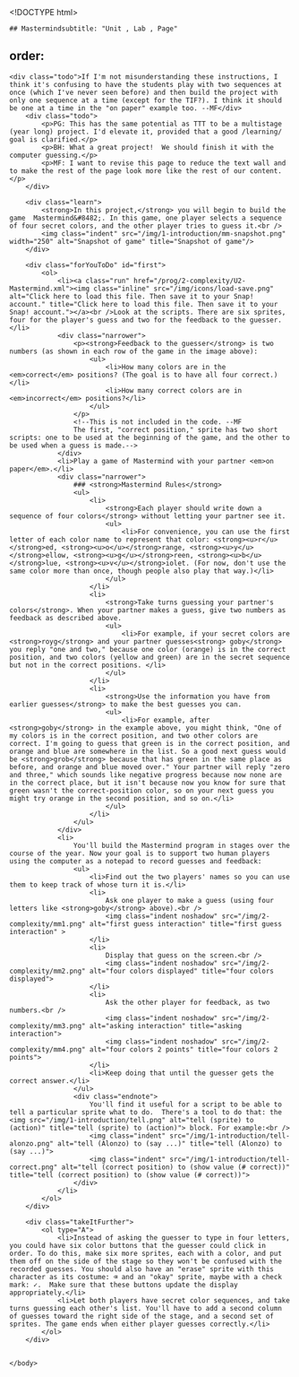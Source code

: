 <!DOCTYPE html>
<html lang="en">
    <head>
		<meta http-equiv="content-type" content="text/html; charset=utf-8" />
        <script type="text/javascript" src="/llab/loader.js"></script>
		<title>Unit 2 Optional Projects, Page 3</title>
    </head>

    <body>
    <!--<div class="todo">ST-Fix the student access issue due to hideControls</div>-->
		## Mastermindsubtitle: "Unit , Lab , Page"
order:
---
		<div class="todo">If I'm not misunderstanding these instructions, I think it's confusing to have the students play with two sequences at once (which I've never seen before) and then build the project with only one sequence at a time (except for the TIF?). I think it should be one at a time in the "on paper" example too. --MF</div>
        <div class="todo">
            <p>PG: This has the same potential as TTT to be a multistage (year long) project. I'd elevate it, provided that a good /learning/ goal is clarified.</p>
            <p>BH: What a great project!  We should finish it with the computer guessing.</p>
            <p>MF: I want to revise this page to reduce the text wall and to make the rest of the page look more like the rest of our content.</p>
        </div>
        
		<div class="learn">
        	<strong>In this project,</strong> you will begin to build the game  Mastermind&#8482;. In this game, one player selects a sequence of four secret colors, and the other player tries to guess it.<br />
	        <img class="indent" src="/img/1-introduction/mm-snapshot.png" width="250" alt="Snapshot of game" title="Snapshot of game"/>
        </div>
        
        <div class="forYouToDo" id="first">
            <ol>
                <li><a class="run" href="/prog/2-complexity/U2-Mastermind.xml"><img class="inline" src="/img/icons/load-save.png" alt="Click here to load this file. Then save it to your Snap! account." title="Click here to load this file. Then save it to your Snap! account."></a><br />Look at the scripts. There are six sprites, four for the player's guess and two for the feedback to the guesser.</li>
                <div class="narrower">
                	<p><strong>Feedback to the guesser</strong> is two numbers (as shown in each row of the game in the image above):
                    	<ul>
                            <li>How many colors are in the <em>correct</em> positions? (The goal is to have all four correct.)</li>
                            <li>How many correct colors are in <em>incorrect</em> positions?</li>
                        </ul>
                    </p>
                    <!--This is not included in the code. --MF
                    The first, "correct position," sprite has two short scripts: one to be used at the beginning of the game, and the other to be used when a guess is made.-->
                </div>
                <li>Play a game of Mastermind with your partner <em>on paper</em>.</li>
                <div class="narrower">
                	### <strong>Mastermind Rules</strong>
                    <ul>
                        <li>
                            <strong>Each player should write down a sequence of four colors</strong> without letting your partner see it.
                            <ul>
                            	<li>For convenience, you can use the first letter of each color name to represent that color: <strong><u>r</u></strong>ed, <strong><u>o</u></strong>range, <strong><u>y</u></strong>ellow, <strong><u>g</u></strong>reen, <strong><u>b</u></strong>lue, <strong><u>v</u></strong>iolet. (For now, don't use the same color more than once, though people also play that way.)</li>
                            </ul>
                        </li>
                        <li>
                            <strong>Take turns guessing your partner's colors</strong>. When your partner makes a guess, give two numbers as feedback as described above.
                            <ul>
                            	<li>For example, if your secret colors are <strong>royg</strong> and your partner guesses<strong> goby</strong> you reply "one and two," because one color (orange) is in the correct position, and two colors (yellow and green) are in the secret sequence but not in the correct positions. </li>
                            </ul>
                        </li>
                        <li>
                            <strong>Use the information you have from earlier guesses</strong> to make the best guesses you can.
                            <ul>
                            	<li>For example, after <strong>goby</strong> in the example above, you might think, "One of my colors is in the correct position, and two other colors are correct. I'm going to guess that green is in the correct position, and orange and blue are somewhere in the list. So a good next guess would be <strong>grob</strong> because that has green in the same place as before, and orange and blue moved over." Your partner will reply "zero and three," which sounds like negative progress because now none are in the correct place, but it isn't because now you know for sure that green wasn't the correct-position color, so on your next guess you might try orange in the second position, and so on.</li>
                            </ul>
                        </li>
                    </ul>
                </div>
                <li>
                    You'll build the Mastermind program in stages over the course of the year. Now your goal is to support two human players using the computer as a notepad to record guesses and feedback:
                    <ul>
                        <li>Find out the two players' names so you can use them to keep track of whose turn it is.</li>
                        <li>
                            Ask one player to make a guess (using four letters like <strong>goby</strong> above).<br />
                            <img class="indent noshadow" src="/img/2-complexity/mm1.png" alt="first guess interaction" title="first guess interaction" >
                        </li>
                        <li> 
                            Display that guess on the screen.<br />
                            <img class="indent noshadow" src="/img/2-complexity/mm2.png" alt="four colors displayed" title="four colors displayed">
                        </li>
                        <li>
                            Ask the other player for feedback, as two numbers.<br />
                            <img class="indent noshadow" src="/img/2-complexity/mm3.png" alt="asking interaction" title="asking interaction">
                            <img class="indent noshadow" src="/img/2-complexity/mm4.png" alt="four colors 2 points" title="four colors 2 points">
                        </li>
                        <li>Keep doing that until the guesser gets the correct answer.</li>
                    </ul>
                    <div class="endnote">
                        You'll find it useful for a script to be able to tell a particular sprite what to do.  There's a tool to do that: the <img src="/img/1-introduction/tell.png" alt="tell (sprite) to (action)" title="tell (sprite) to (action)"> block. For example:<br />
                        <img class="indent" src="/img/1-introduction/tell-alonzo.png" alt="tell (Alonzo) to (say ...)" title="tell (Alonzo) to (say ...)">
                        <img class="indent" src="/img/1-introduction/tell-correct.png" alt="tell (correct position) to (show value (# correct))" title="tell (correct position) to (show value (# correct))">
                    </div>
                </li>
            </ol>
        </div>
        
        <div class="takeItFurther">
            <ol type="A">
                <li>Instead of asking the guesser to type in four letters, you could have six color buttons that the guesser could click in order. To do this, make six more sprites, each with a color, and put them off on the side of the stage so they won't be confused with the recorded guesses. You should also have an "erase" sprite with this character as its costume: ⌫ and an "okay" sprite, maybe with a check mark: ✓.  Make sure that these buttons update the display appropriately.</li>
                <li>Let both players have secret color sequences, and take turns guessing each other's list. You'll have to add a second column of guesses toward the right side of the stage, and a second set of sprites. The game ends when either player guesses correctly.</li>
            </ol>
        </div>
        
    
    </body>
</html>